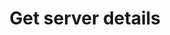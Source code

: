---
title: 'Get server details'
api: 'GET http://game.plutonode.com/api/client/servers/{serverId}'
---